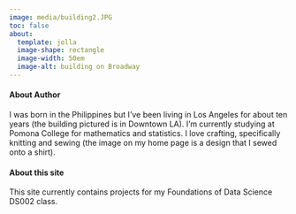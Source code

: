 ```yaml
---
image: media/building2.JPG
toc: false
about: 
  template: jolla
  image-shape: rectangle
  image-width: 50em
  image-alt: building on Broadway
---
```


#### About Author

I was born in the Philippines but I've been living in Los Angeles for about ten years (the building pictured is in Downtown LA). I'm currently studying at Pomona College for mathematics and statistics. I love crafting, specifically knitting and sewing (the image on my home page is a design that I sewed onto a shirt).

#### About this site

This site currently contains projects for my Foundations of Data Science DS002 class.
